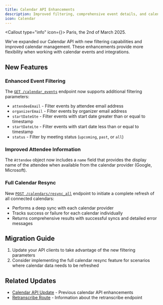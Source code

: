 ```yaml
---
title: Calendar API Enhancements
description: Improved filtering, comprehensive event details, and calendar management
icon: Calendar
---
```


<Callout type="info" icon={<Info className="h-5 w-5" />}>
  Paris, the 2nd of March 2025.
</Callout>

We've expanded our Calendar API with new filtering capabilities and improved calendar management. These enhancements provide more flexibility when working with calendar events and integrations.

## New Features

### Enhanced Event Filtering

The [`GET /calendar_events`](/docs/api/reference/calendars/list_events) endpoint now supports additional filtering parameters:

- `attendeeEmail` - Filter events by attendee email address
- `organizerEmail` - Filter events by organizer email address
- `startDateGte` - Filter events with start date greater than or equal to timestamp
- `startDateLte` - Filter events with start date less than or equal to timestamp
- `status` - Filter by meeting status (`upcoming`, `past`, or `all`)

### Improved Attendee Information

The `Attendee` object now includes a `name` field that provides the display name of the attendee when available from the calendar provider (Google, Microsoft).

### Full Calendar Resync

New [`POST /calendars/resync_all`](/docs/api/reference/calendars/resync_all_calendars) endpoint to initiate a complete refresh of all connected calendars:

- Performs a deep sync with each calendar provider
- Tracks success or failure for each calendar individually
- Returns comprehensive results with successful syncs and detailed error messages

## Migration Guide

1. Update your API clients to take advantage of the new filtering parameters
2. Consider implementing the full calendar resync feature for scenarios where calendar data needs to be refreshed

## Related Updates

- [Calendar API Update](/docs/api/updates/calendar-api-update) - Previous calendar API enhancements
- [Retranscribe Route](/docs/api/updates/retranscribe-route) - Information about the retranscribe endpoint
